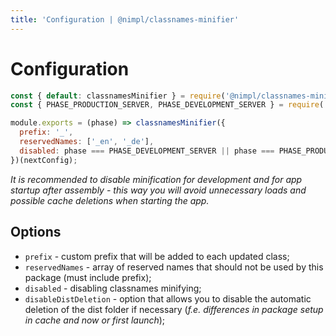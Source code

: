 ```yaml
---
title: 'Configuration | @nimpl/classnames-minifier'
---
```


# Configuration

```js filename="next.config.js"
const { default: classnamesMinifier } = require('@nimpl/classnames-minifier');
const { PHASE_PRODUCTION_SERVER, PHASE_DEVELOPMENT_SERVER } = require('next/constants');

module.exports = (phase) => classnamesMinifier({
  prefix: '_',
  reservedNames: ['_en', '_de'],
  disabled: phase === PHASE_DEVELOPMENT_SERVER || phase === PHASE_PRODUCTION_SERVER,
})(nextConfig);
```

*It is recommended to disable minification for development and for app startup after assembly - this way you will avoid unnecessary loads and possible cache deletions when starting the app.*

## Options

* `prefix` - custom prefix that will be added to each updated class;
* `reservedNames` - array of reserved names that should not be used by this package (must include prefix);
* `disabled` - disabling classnames minifying;
* `disableDistDeletion` - option that allows you to disable the automatic deletion of the dist folder if necessary (*f.e. differences in package setup in cache and now or first launch*);
